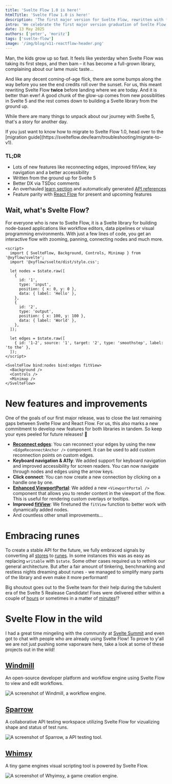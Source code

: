 ```yaml
---
title: 'Svelte Flow 1.0 is here!'
htmlTitle: 'Svelte Flow 1.0 is here!'
description: 'The first major version for Svelte Flow, rewritten with full support for Svelte 5 and many new features.'
intro: 'We celebrate the first major version graduation of Svelte Flow with a full Svelte 5 rewrite and many new features.'
date: 13 May 2025
authors: ['peter', 'moritz']
tags: ['svelte-flow']
image: '/img/blog/v11-reactflow-header.png'
---
```



Man, the kids grow up so fast. It feels like yesterday when Svelte Flow was taking its first steps, and then bam – it has become a full-grown library, complaining about our lame music taste...

And like any decent coming-of-age flick, there are some bumps along the way before you see the end credits roll over the sunset. For us, this meant rewriting Svelte Flow **twice** before landing where we are today. And it is better than ever! A good chunk of the glow-up comes from new possiblities in Svelte 5 and the rest comes down to building a Svelte library from the ground up.

While there are many things to unpack about our journey with Svelte 5, that's a story for another day.

<Callout type="info">
  If you just want to know how to migrate to Svelte Flow 1.0, head over to the [migration
  guide](https://svelteflow.dev/learn/troubleshooting/migrate-to-v1).
</Callout>

### TL;DR

<div style={{ marginTop: -10 }} />

- Lots of new features like reconnecting edges, improved fitView, key navigation and a better accessibility
- Written from the ground up for Svelte 5
- Better DX via TSDoc comments
- An overhauled [learn section](https://svelteflow.dev/learn) and automatically generated [API references](https://svelteflow.dev/api-reference)
- Feature parity with [React Flow](https://reactflow.dev) for present and upcoming features

## Wait, what's Svelte Flow?

For everyone who is new to Svelte Flow, it is a Svelte library for building node-based applications like workflow editors, data pipelines or visual programming environments. With just a few lines of code, you get an interactive flow with zooming, panning, connecting nodes and much more.

```svelte filename="App.svelte"
<script>
  import { SvelteFlow, Background, Controls, Minimap } from '@xyflow/svelte';
  import '@xyflow/svelte/dist/style.css';

  let nodes = $state.raw([
    {
      id: '1',
      type: 'input',
      position: { x: 0, y: 0 },
      data: { label: 'Hello' },
    },
    {
      id: '2',
      type: 'output',
      position: { x: 100, y: 100 },
      data: { label: 'World' },
    },
  ]);

  let edges = $state.raw([
    { id: '1-2', source: '1', target: '2', type: 'smoothstep', label: 'to the' },
  ]);
</script>

<SvelteFlow bind:nodes bind:edges fitView>
  <Background />
  <Controls />
  <Minimap />
</SvelteFlow>
```

<Bleed>
  <RemoteCodeViewer
    route="posts/announcement"
    framework="svelte"
    showEditor={false}
    showOpenInStackblitz={false}
    showOpenInCodeSandbox={false}
  />
</Bleed>

# New features and improvements

One of the goals of our first major release, was to close the last remaining gaps between Svelte Flow and React Flow. For us, this also marks a new commitment to develop new features for both libraries in tandem. So keep your eyes peeled for future releases! 👀

- **[Reconnect edges](https://svelteflow.dev/examples/edges/reconnect-edge)**: You can reconnect your edges by using the new `<EdgeReconnectAnchor />` component. It can be used to add custom reconnection points on custom edges.
- **Keyboard navigation & A11y**: We added support for keyboard navigation and improved accessibility for screen readers. You can now navigate through nodes and edges using the arrow keys.
- **Click connect**: You can now create a new connection by clicking on a handle one by one.
- **[Enhanced ViewportPortal](https://svelteflow.dev/api-reference/components/viewport-portal)**: We added a new `<ViewportPortal />` component that allows you to render content in the viewport of the flow. This is useful for rendering custom overlays or tooltips.
- **Improved [fitView](https://svelteflow.dev/api-reference/hooks/use-svelte-flow#fitview)**: We finetuned the `fitView` function to better work with dynamically added nodes.
- And countless other small improvements...

# Embracing runes

To create a stable API for the future, we fully embraced signals by converting all [stores](https://svelte.dev/docs/svelte/stores) to [runes](https://svelte.dev/docs/svelte/what-are-runes). In some instances this was as easy as replacing `writable` with `$state`. Some other cases required us to rethink our general architecture. But after a fair amount of tinkering, benchmarking and restless nights dreaming about runes - we managed to simplify many parts of the library and even make it more performant!

Big shoutout goes out to the Svelte team for their help during the tubulent era of the Svelte 5 Realease Candidate! Fixes were delivered either within a couple of [hours](https://github.com/sveltejs/svelte/issues/12652) or sometimes in a matter of [minutes](https://github.com/sveltejs/svelte/issues/12302)!?

# Svelte Flow in the wild

I had a great time mingeling with the community at [Svelte Summit](https://sveltesummit.com/) and even got to chat with people who are already using Svelte Flow! To prove to y'all we are not just pushing some vaporware here, take a look at some of these projects out in the wild!

## [Windmill](https://windmill.dev/)

An open-source developer platform and workflow engine using Svelte Flow to view and edit workflows.

<Image
  src="/img/blog/2025-svelte-release/windmill2.png"
  alt="A screenshot of Windmill, a workflow engine."
/>

## [Sparrow](https://sparrowapp.dev/)

A collaborative API testing workspace utilizing Svelte Flow for vizualizing shape and status of test runs.

<Image
  src="/img/blog/2025-svelte-release/sparrow.png"
  alt="A screenshot of Sparrow, a API testing tool."
/>

## [Whimsy](https://whimsy.rocks/)

A tiny game engines visual scripting tool is powered by Svelte Flow.

<Image
  src="/img/blog/2025-svelte-release/whimsy.png"
  alt="A screenshot of Whyimsy, a game creation engine."
/>
